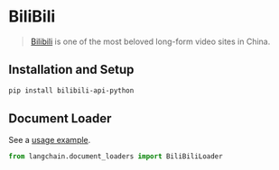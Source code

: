# BiliBili

>[Bilibili](https://www.bilibili.tv/) is one of the most beloved long-form video sites in China.

## Installation and Setup

```bash
pip install bilibili-api-python
```

## Document Loader

See a [usage example](/docs/integrations/document_loaders/bilibili).

```python
from langchain.document_loaders import BiliBiliLoader
```
